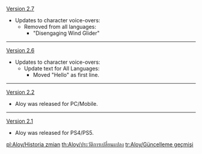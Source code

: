 {{Change History/Header}}
[[Version 2.7]]
*Updates to character voice-overs:
**Removed from all languages:
***"Disengaging Wind Glider"
----
[[Version 2.6]]
* Updates to character voice-overs:
** Update text for All Languages:
*** Moved "Hello" as first line.
----
[[Version 2.2]]
* Aloy was released for PC/Mobile.
----
[[Version 2.1]]
* Aloy was released for PS4/PS5.
<noinclude>

[[pl:Aloy/Historia zmian]]
[[th:Aloy/ประวัติการเปลี่ยนแปลง]]
[[tr:Aloy/Güncelleme geçmişi]]
</noinclude>